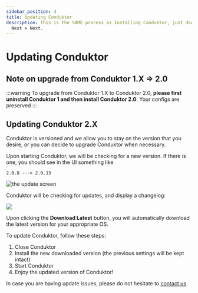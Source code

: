 ```yaml
---
sidebar_position: 4
title: Updating Conduktor
description: This is the SAME process as Installing Conduktor, just download and Next >
  Next > Next.
---
```



<PlatformBanner />

# Updating Conduktor

## Note on upgrade from Conduktor 1.X =&gt; 2.0

:::warning
To upgrade from Conduktor 1.X to Conduktor 2.0,
**please first uninstall Conduktor 1 and then install Conduktor 2.0**. Your configs
are preserved
:::

## Updating Conduktor 2.X

Conduktor is versioned and we allow you to stay on the version that you desire, or you can decide to upgrade Conduktor when necessary.

Upon starting Conduktor, we will be checking for a new version. If there is one, you should see in the UI something like

```text
2.0.8 ---> 2.0.13
```

![the update screen](../../assets/screen-shot-2020-04-08-at-10.13.02.png)

Conduktor will be checking for updates, and display a changelog:

![](../../assets/screen-shot-2020-04-08-at-10.14.57.png)

Upon clicking the **Download Latest** button, you will automatically download the latest version for your appropriate OS.

To update Conduktor, follow these steps:

1. Close Conduktor
2. Install the new downloaded version \(the previous settings will be kept intact\)
3. Start Conduktor
4. Enjoy the updated version of Conduktor!

In case you are having update issues, please do not hesitate to [contact us](https://www.conduktor.io/contact)

